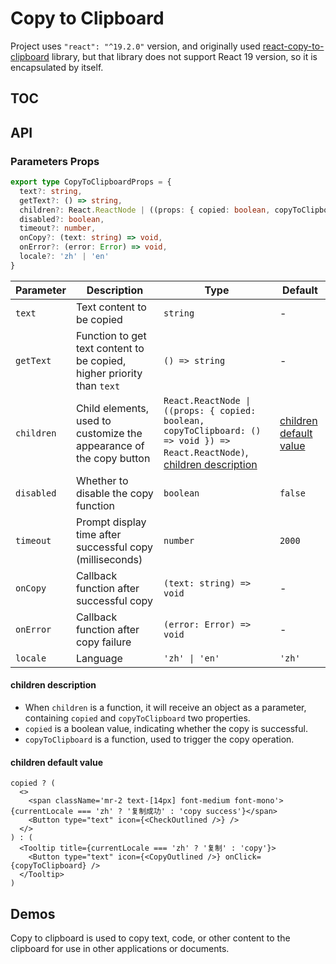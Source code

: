 
# Copy to Clipboard

Project uses `"react": "^19.2.0"` version, and originally used [react-copy-to-clipboard](https://github.com/nkbt/react-copy-to-clipboard) library, but that library does not support React 19 version, so it is encapsulated by itself.

## TOC

## API

### Parameters Props

``` ts
export type CopyToClipboardProps = {
  text?: string,
  getText?: () => string,
  children?: React.ReactNode | ((props: { copied: boolean, copyToClipboard: () => void }) => React.ReactNode),
  disabled?: boolean,
  timeout?: number,
  onCopy?: (text: string) => void,
  onError?: (error: Error) => void,
  locale?: 'zh' | 'en'
}
```

| Parameter | Description | Type | Default |
|---|---|---|---|
| `text` | Text content to be copied | `string` | - |
| `getText` | Function to get text content to be copied, higher priority than `text` | `() => string` | - |
| `children` | Child elements, used to customize the appearance of the copy button | `React.ReactNode \| ((props: { copied: boolean, copyToClipboard: () => void }) => React.ReactNode)`, [children description](#children-description) | [children default value](#children-default-value) |
| `disabled` | Whether to disable the copy function | `boolean` | `false` |
| `timeout` | Prompt display time after successful copy (milliseconds) | `number` | `2000` |
| `onCopy` | Callback function after successful copy | `(text: string) => void` | - |
| `onError` | Callback function after copy failure | `(error: Error) => void` | - |
| `locale` | Language | `'zh' \| 'en'` | `'zh'` |

#### children description

- When `children` is a function, it will receive an object as a parameter, containing `copied` and `copyToClipboard` two properties.
- `copied` is a boolean value, indicating whether the copy is successful.
- `copyToClipboard` is a function, used to trigger the copy operation.

#### children default value

``` tsx
copied ? (
  <>
    <span className='mr-2 text-[14px] font-medium font-mono'>{currentLocale === 'zh' ? '复制成功' : 'copy success'}</span>
    <Button type="text" icon={<CheckOutlined />} />
  </>
) : (
  <Tooltip title={currentLocale === 'zh' ? '复制' : 'copy'}>
    <Button type="text" icon={<CopyOutlined />} onClick={copyToClipboard} />
  </Tooltip>
)
```

## Demos

Copy to clipboard is used to copy text, code, or other content to the clipboard for use in other applications or documents.

<Playground code={CopyToClipboardDemoRaw} title='Copy to Clipboard' description='Enter content in the text box and click the copy button to copy to the clipboard.'>
  <CopyToClipboardDemo />
</Playground>
